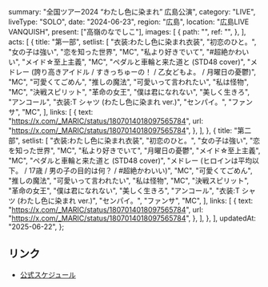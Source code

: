   summary: "全国ツアー2024 “わたし色に染まれ” 広島公演",
  category: "LIVE",
  liveType: "SOLO",
  date: "2024-06-23",
  region: "広島",
  location: "広島LIVE VANQUISH",
  present: ["高嶺のなでしこ"],
  images: [
    {
      path: "",
      ref: "",
    },
  ],
  acts: [
    {
      title: "第一部",
      setlist: [
        "衣装:わたし色に染まれ衣装",
        "初恋のひと。",
        "女の子は強い",
        "恋を知った世界",
        "MC",
        "私より好きでいて",
        "#超絶かわいい",
        "メイド☆至上主義",
        "MC",
        "ペダルと車輪と来た道と (STD48 cover)",
        "メドレー (誇り高きアイドル / すきっちゅーの！ / 乙女どもよ。 / 月曜日の憂鬱)",
        "MC",
        "可愛くてごめん",
        "推しの魔法",
        "可愛いって言われたい",
        "私は怪物",
        "MC",
        "決戦スピリット",
        "革命の女王",
        "僕は君になれない",
        "美しく生きろ",
        "アンコール",
        "衣装:T シャツ (わたし色に染まれ ver.)",
        "センパイ。",
        "ファンサ",
        "MC",
      ],
      links: [
        {
          text: "https://x.com/_MARIC/status/1807014018097565784",
          url: "https://x.com/_MARIC/status/1807014018097565784",
        },
      ],
    },
    {
      title: "第二部",
      setlist: [
        "衣装:わたし色に染まれ衣装",
        "初恋のひと。",
        "女の子は強い",
        "恋を知った世界",
        "MC",
        "私より好きでいて",
        "月曜日の憂鬱",
        "メイド☆至上主義",
        "MC",
        "ペダルと車輪と来た道と (STD48 cover)",
        "メドレー (ヒロインは平均以下。 / 17歳 / 男の子の目的は何？ / #超絶かわいい)",
        "MC",
        "可愛くてごめん",
        "推しの魔法",
        "可愛いって言われたい",
        "私は怪物",
        "MC",
        "決戦スピリット",
        "革命の女王",
        "僕は君になれない",
        "美しく生きろ",
        "アンコール",
        "衣装:T シャツ (わたし色に染まれ ver.)",
        "センパイ。",
        "ファンサ",
        "MC",
      ],
      links: [
        {
          text: "https://x.com/_MARIC/status/1807014018097565784",
          url: "https://x.com/_MARIC/status/1807014018097565784",
        },
      ],
    },
  ],
  updatedAt: "2025-06-22",
};

## リンク

- [公式スケジュール](https://takanenonadeshiko.jp/?p=1883)
